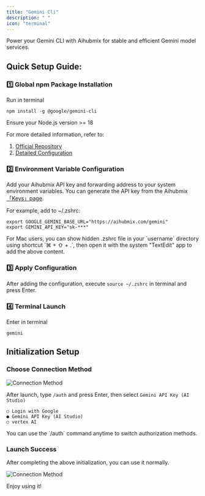 ```yaml
---
title: "Gemini Cli"
description: " "
icon: "terminal"
---
```


Power your Gemini CLI with Aihubmix for stable and efficient Gemini model services.

## Quick Setup Guide:

### 1️⃣ Global npm Package Installation

Run in terminal

```shell
npm install -g @google/gemini-cli
```

Ensure your Node.js version >= 18

For more detailed information, refer to:
1. [Official Repository](https://github.com/google-gemini/gemini-cli)
2. [Detailed Configuration](https://github.com/google-gemini/gemini-cli/blob/main/docs/cli/configuration.md)

### 2️⃣ Environment Variable Configuration

Add your Aihubmix API key and forwarding address to your system environment variables. You can generate the API key from the Aihubmix [「Keys」page](https://aihubmix.com/token).

For example, add to ~/.zshrc:

```shell
export GOOGLE_GEMINI_BASE_URL="https://aihubmix.com/gemini"
export GEMINI_API_KEY="sk-***"
```

<Tip>
  For Mac users, you can show hidden .zshrc file in your `username` directory using shortcut `⌘ + ⇧ + .`, then open it with the system "TextEdit" app to add the above content.
</Tip>

### 3️⃣ Apply Configuration

After adding the configuration, execute `source ~/.zshrc` in terminal and press Enter.

### 4️⃣ Terminal Launch

Enter in terminal

```shell
gemini
```

## Initialization Setup

### Choose Connection Method

![Connection Method](./../media/gemini-cli-auth.png)

After launch, type `/auth` and press Enter, then select `Gemini API Key (AI Studio)`

```shell
○ Login with Google
● Gemini API Key (AI Studio)
○ vertex AI
```

<Note>
  You can use the `/auth` command anytime to switch authorization methods.
</Note>

### Launch Success

After completing the above initialization, you can use it normally.

![Connection Method](./../media/gemini-cli-aihubmix.png)

Enjoy using it!